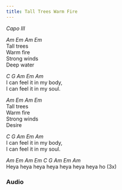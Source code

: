 ```yaml
---
title: Tall Trees Warm Fire
---
```



*Capo III*


*Am Em Am Em*  
Tall trees  
Warm fire  
Strong winds  
Deep water  

*C G Am Em Am*  
I can feel it in my body,  
I can feel it in my soul.  

*Am Em Am Em*  
Tall trees  
Warm fire  
Strong winds  
Desire  

*C G Am Em Am*  
I can feel it in my body,  
I can feel it in my soul.  

*Am Em Am Em C G Am Em Am*  
Heya heya heya heya heya heya heya ho (3x)  



### Audio
<AudioComponent source="/audio/tall-trees-warm-fire.oga"/>  


